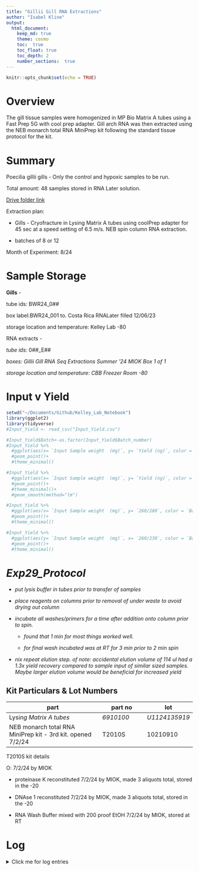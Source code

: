 ```yaml
---
title: "Gillii Gill RNA Extractions"
author: "Isabel Kline"
output:  
  html_document:
    keep_md: true
    theme: cosmo
    toc:  true
    toc_float: true
    toc_depth: 2
    number_sections:  true
---
```


```r
knitr::opts_chunk$set(echo = TRUE)
```

# Overview

The gill tissue samples were homogenized in MP Bio Matrix A tubes using a Fast Prep 5G with cool prep adapter. Gill arch RNA was then extracted using the NEB monarch total RNA MiniPrep kit following the standard tissue protocol for the kit.

# Summary

Poecilia gillii gills - Only the control and hypoxic samples to be run.

Total amount: 48 samples stored in RNA Later solution.

[Drive folder link](https://drive.google.com/drive/folders/1N9ebukVfd9IsLPw2OFkqJCr_8oMp0GTy)

Extraction plan:

-   Gills - Cryofracture in Lysing Matrix A tubes using coolPrep adapter for 45 sec at a speed setting of 6.5 m/s. NEB spin column RNA extraction.

-   batches of 8 or 12

Month of Experiment: 8/24

# Sample Storage

**Gills** *-*

tube ids: BWR24_0##

box label:BWR24_001 to. Costa Rica RNALater filled 12/06/23

storage location and temperature: Kelley Lab -80

RNA extracts -

*tube ids:* 0##\_E##

*boxes: Gillii Gill RNA Seq Extractions Summer '24 MIOK Box 1 of 1*

*storage location and temperature: CBB Freezer Room -80*

# Input v Yield

```r
setwd("~/Documents/Github/Kelley_Lab_Notebook")
library(ggplot2)
library(tidyverse)
#Input_Yield <- read_csv("Input_Yield.csv")

#Input_Yield$Batch<-as.factor(Input_Yield$Batch_number)
#Input_Yield %>%
  #ggplot(aes(x= `Input Sample weight  (mg)`, y= `Yield (ng)`, color = `Batch`))+
  #geom_point()+
  #theme_minimal()

#Input_Yield %>%
  #ggplot(aes(x= `Input Sample weight  (mg)`, y= `Yield (ng)`, color = `Batch`))+
  #geom_point()+
  #theme_minimal()+
  #geom_smooth(method="lm")

#Input_Yield %>%
  #ggplot(aes(x= `Input Sample weight  (mg)`, y= `260/280`, color = `Batch`))+
  #geom_point()+
  #theme_minimal()

#Input_Yield %>%
  #ggplot(aes(y= `Input Sample weight  (mg)`, x= `260/230`, color = `Batch`))+
  #geom_point()+
  #theme_minimal()
```

# *Exp29_Protocol*

-   *put lysis buffer in tubes prior to transfer of samples*

-   *place reagents on columns prior to removal of under waste to avoid drying out column*

-   *incubate all washes/primers for a time after addition onto column prior to spin.*

    -   *found that 1 min for most things worked well.*

    -   *for final wash incubated was at RT for 3 min prior to 2 min spin*

-   *nix repeat elution step. of note: accidental elution volume of 114 ul had a 1.3x yield recovery compared to sample input of similar sized samples. Maybe larger elution volume would be beneficial for increased yield*

## Kit Particulars & Lot Numbers

| part                                                        | part no   | lot           |
|-------------------------------------|------------------|------------------|
| Lysi*ng Matrix A tubes*                                     | *6910100* | *U1124135919* |
| NEB monarch total RNA MiniPrep kit - 3rd kit. opened 7/2/24 | T2010S    | 10210910      |

T2010S kit details

O: 7/2/24 by MIOK

-   proteinase K reconstituted 7/2/24 by MIOK, made 3 aliquots total, stored in the -20

-   DNAse 1 reconstituted 7/2/24 by MIOK, made 3 aliquots total, stored in the -20

-   RNA Wash Buffer mixed with 200 proof EtOH 7/2/24 by MIOK, stored at RT

# Log

<details>

<summary>Click me for log entries</summary>

### 08/01/2024

Set up documents today. Labeled RNA extraction tubes today. Randomized order of sample processing from the initial sample sheet.

### 08/01/2024

</details>
